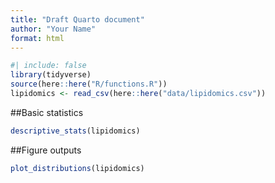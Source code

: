 ```yaml
---
title: "Draft Quarto document"
author: "Your Name"
format: html
---
```


```r
#| include: false
library(tidyverse)
source(here::here("R/functions.R"))
lipidomics <- read_csv(here::here("data/lipidomics.csv"))
```

##Basic statistics

```r
descriptive_stats(lipidomics)
```

##Figure outputs

```r
plot_distributions(lipidomics)
```
